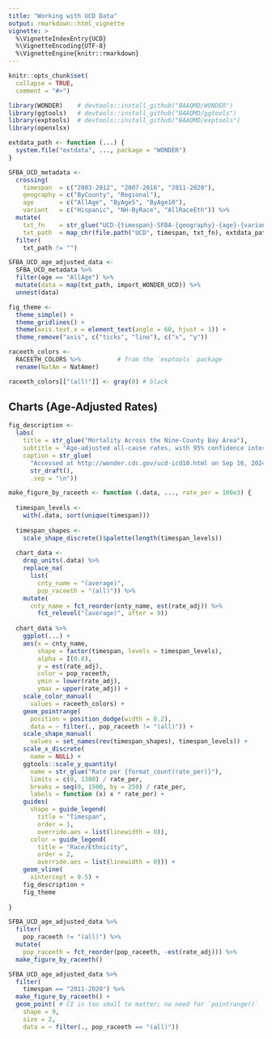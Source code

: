 ```yaml
---
title: "Working with UCD Data"
output: rmarkdown::html_vignette
vignette: >
  %\VignetteIndexEntry{UCD}
  %\VignetteEncoding{UTF-8}
  %\VignetteEngine{knitr::rmarkdown}
---
```


```r
knitr::opts_chunk$set(
  collapse = TRUE,
  comment = "#>")
```

```r
library(WONDER)    # devtools::install_github("BAAQMD/WONDER")
library(ggtools)   # devtools::install_github("BAAQMD/ggtools")
library(exptools)  # devtools::install_github("BAAQMD/exptools")
library(openxlsx)
```

```r
extdata_path <- function (...) {
  system.file("extdata", ..., package = "WONDER")
}
```

```r
SFBA_UCD_metadata <-
  crossing(
    timespan  = c("2003-2012", "2007-2016", "2011-2020"),
    geography = c("ByCounty", "Regional"),
    age       = c("AllAge", "ByAge5", "ByAge10"),
    variant   = c("Hispanic", "NH-ByRace", "AllRaceEth")) %>% 
  mutate(
    txt_fn    = str_glue("UCD-{timespan}-SFBA-{geography}-{age}-{variant}.txt"),
    txt_path  = map_chr(file.path("UCD", timespan, txt_fn), extdata_path)) %>% 
  filter(
    txt_path != "")
```

```r
SFBA_UCD_age_adjusted_data <-
  SFBA_UCD_metadata %>% 
  filter(age == "AllAge") %>% 
  mutate(data = map(txt_path, import_WONDER_UCD)) %>% 
  unnest(data) 
```

```r
fig_theme <- 
  theme_simple() +
  theme_gridlines() +
  theme(axis.text.x = element_text(angle = 60, hjust = 1)) +
  theme_remove("axis", c("ticks", "line"), c("x", "y"))
```

```r
raceeth_colors <-
  RACEETH_COLORS %>%          # from the `exptools` package
  rename(NatAm = NatAmer) 

raceeth_colors[["(all)"]] <- gray(0) # black
```

## Charts (Age-Adjusted Rates)

```r
fig_description <-
  labs(
    title = str_glue("Mortality Across the Nine-County Bay Area"),
    subtitle = "Age-adjusted all-cause rates, with 95% confidence intervals",
    caption = str_glue(
      "Accessed at http://wonder.cdc.gov/ucd-icd10.html on Sep 16, 2024 1:44:39 PM",
      str_draft(),
      .sep = "\n"))
```

```r
make_figure_by_raceeth <- function (.data, ..., rate_per = 100e3) {
  
  timespan_levels <-
    with(.data, sort(unique(timespan)))
  
  timespan_shapes <-
    scale_shape_discrete()$palette(length(timespan_levels))
  
  chart_data <-
    drop_units(.data) %>% 
    replace_na(
      list(
        cnty_name = "(average)", 
        pop_raceeth = "(all)")) %>% 
    mutate(
      cnty_name = fct_reorder(cnty_name, est(rate_adj)) %>% 
        fct_relevel("(average)", after = 9))
  
  chart_data %>% 
    ggplot(...) +
    aes(x = cnty_name, 
        shape = factor(timespan, levels = timespan_levels),
        alpha = I(0.8),
        y = est(rate_adj), 
        color = pop_raceeth,
        ymin = lower(rate_adj), 
        ymax = upper(rate_adj)) +
    scale_color_manual(
      values = raceeth_colors) +
    geom_pointrange(
      position = position_dodge(width = 0.2),
      data = ~ filter(., pop_raceeth != "(all)")) + 
    scale_shape_manual(
      values = set_names(rev(timespan_shapes), timespan_levels)) +
    scale_x_discrete(
      name = NULL) +
    ggtools::scale_y_quantity(
      name = str_glue("Rate per {format_count(rate_per)}"),
      limits = c(0, 1300) / rate_per,
      breaks = seq(0, 1500, by = 250) / rate_per,
      labels = function (x) x * rate_per) +
    guides(
      shape = guide_legend(
        title = "Timespan",
        order = 1,
        override.aes = list(linewidth = 0)),
      color = guide_legend(
        title = "Race/Ethnicity",
        order = 2,
        override.aes = list(linewidth = 0))) +
    geom_vline(
      xintercept = 9.5) +
    fig_description +
    fig_theme 
  
}
```

```r
SFBA_UCD_age_adjusted_data %>% 
  filter(
    pop_raceeth != "(all)") %>% 
  mutate(
    pop_raceeth = fct_reorder(pop_raceeth, -est(rate_adj))) %>% 
  make_figure_by_raceeth() 
```

```r
SFBA_UCD_age_adjusted_data %>% 
  filter(
    timespan == "2011-2020") %>% 
  make_figure_by_raceeth() +
  geom_point( # CI is too small to matter; no need for `pointrange()`
    shape = 9,
    size = 2,
    data = ~ filter(., pop_raceeth == "(all)")) 
```
